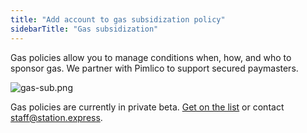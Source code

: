 ```yaml
---
title: "Add account to gas subsidization policy"
sidebarTitle: "Gas subsidization"
---
```


Gas policies allow you to manage conditions when, how, and who to sponsor gas. We partner with Pimlico to support secured paymasters.

![gas-sub.png](https://station-images.nyc3.digitaloceanspaces.com/b39b1990-ed0c-45a4-ba39-128d6c17c4b3.png)

Gas policies are currently in private beta. [Get on the list](https://6vdcjqzyfj3.typeform.com/to/x3xer1Rs) or contact staff@station.express.
